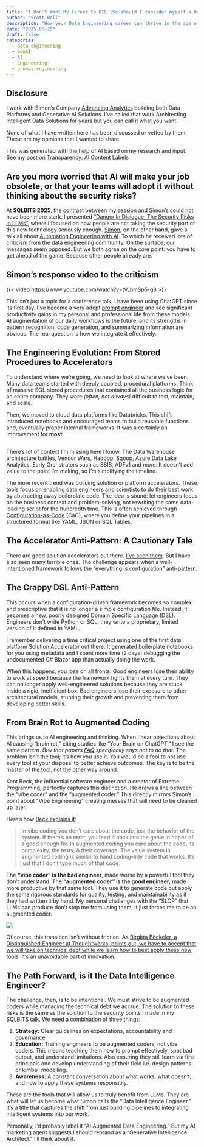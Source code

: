 ```yaml
---
title: "I Don’t Want My Career to DIE (So should I consider myself a Data Intelligence Engineer)?"
author: "Scott Bell"
description: "How your Data Engineering career can thrive in the age of AI. Learn the difference between 'augmented coding' and 'vibe coding' to avoid pitfalls and evolve into a Data Intelligence Engineer"
date: "2025-06-25"
draft: false
categories: 
  - data engineering
  - GenAI
  - AI
  - Engineering 
  - prompt engineering
---
```

::: {.callout-note collapse="true"}
## Disclosure

I work with Simon's Company [Advancing Analytics](https://www.advancinganalytics.co.uk/) building both Data Platforms and Generative AI Solutions. I've called that work Architecting Intelligent Data Solutions for years but you can call it what you want.

None of what I have written here has been discussed or vetted by them. These are my opinions that I wanted to share.
:::

::: {.callout-warning appearance="simple"}
This was generated with the help of AI based on my research and input. See my post on [Transparency: AI Content Labels](../AI-Content-Labels/index.qmd)
:::


## Are you more worried that AI will make your job obsolete, or that your teams will adopt it without thinking about the security risks?

At **SQLBITS 2025**, the contrast between my session and Simon's could not have been more stark. I presented ["Danger In Dialogue: The Security Risks in LLMs"](https://fusionet24.github.io/Talks/sql-bits-danger-in-diaglogue.html), where I focused on how people are not taking the security part of this new technology seriously enough. [Simon](https://www.youtube.com/advancinganalytics), on the other hand, gave a talk all about [Automating Engineering with AI](https://www.youtube.com/watch?v=tV_hmSp5-g8). To which he received lots of criticism from the data engineering community.  On the surface, our messages seem opposed. But we both agree on the core point: you have to get ahead of the game. Because other people already are.

::: {.callout-note collapse="true"}
## Simon's response video to the criticism

{{< video https://www.youtube.com/watch?v=tV_hmSp5-g8 >}}


:::


This isn't just a topic for a conference talk. I have been using ChatGPT since its first day. I've become a very adept [prompt engineer]() and see significant productivity gains in my personal and professional life from these models. AI augmentation of our daily workflows is the future, and its strengths in pattern recognition, code generation, and summarizing information are obvious. The real question is how we integrate it effectively.

## The Engineering Evolution: From Stored Procedures to Accelerators

To understand where we're going, we need to look at where we've been. Many data teams started with deeply coupled, procedural platforms. Think of massive SQL stored procedures that contained all the business logic for an entire company. They were *(often, not always)* difficult to test, maintain, and scale.

Then, we moved to cloud data platforms like Databricks. This shift introduced notebooks and encouraged teams to build reusable functions and, eventually proper internal frameworks. It was a certainly an improvement for **most**.

::: {.callout-warning appearance="simple"}
##

There's lot of context I'm missing here I know. The Data Warehouse architecture battles, Vendor Wars, Hadoop, Sqoop, Azure Data Lake Analytics. Early Orchstrators such as SSIS, ADFv1 and more. It doesn't add value to the point I'm making, so I'm simplifying the timeline.

:::

The more recent trend was building solution or platform accelerators. These tools focus on enabling data engineers and scientists to do their best work by abstracting away boilerplate code. The idea is sound: let engineers focus on the business context and problem-solving, not rewriting the same data-loading script for the hundredth time. This is often achieved through [Configuration-as-Code](https://configu.com/blog/what-is-configuration-as-code-cac-and-5-tips-for-success/) (CaC), where you define your pipelines in a structured format like YAML, JSON or SQL Tables.

## The Accelerator Anti-Pattern: A Cautionary Tale

There are good solution accelerators out there. [I've seen them](https://www.advancinganalytics.co.uk/hydr8). But I have also seen many terrible ones. The challenge appears when a well-intentioned framework follows the "everything is configuration" anti-pattern.

::: {.callout-warning collapse="true"}

## The Crappy DSL Anti-Pattern

This occurs when a configuration-driven framework becomes so complex and prescriptive that it is no longer a simple configuration file. Instead, it becomes a new, poorly designed Domain Specific Language (DSL). Engineers don't write Python or SQL; they write a proprietary, limited version of it defined in YAML.

I remember delivering a time critical project using one of the first data platform Solution Accelerator out there. It generated boilerplate notebooks for you using metadata and I spent more time (2 days) debugging the undocumented C# Blazor app than actually doing the work.

::: 

When this happens, you lose on all fronts. Good engineers lose their ability to work at speed because the framework fights them at every turn. They can no longer apply well-engineered solutions because they are stuck inside a rigid, inefficient box. Bad engineers lose their exposure to other architectural models, stunting their growth and preventing them from developing better skills.

## From Brain Rot to Augmented Coding

This brings us to AI engineering and thinking. When I hear objections about AI causing "brain rot," citing studies like "Your Brain on ChatGPT," I see the same pattern. *Btw that papers [FAQ](https://www.brainonllm.com/faq) specifically says not to do that!* The problem isn't the tool; it's how you use it. You would be a fool to not use every tool at your disposal to better achieve outcomes. The key is to be the master of the tool, not the other way around.

Kent Beck, the influential software engineer and a creator of Extreme Programming, perfectly captures this distinction. He draws a line between the "vibe coder" and the "augmented coder." This directly mirrors Simon's point about "Vibe Engineering" creating messes that will need to be cleaned up later.

Here's how [Beck explains it](https://tidyfirst.substack.com/p/augmented-coding-beyond-the-vibes):

> In vibe coding you don't care about the code, just the behavior of the system. If there's an error, you feed it back into the genie in hopes of a good enough fix. In augmented coding you care about the code, its complexity, the tests, & their coverage. The value system in augmented coding is similar to hand coding--tidy code that works. It's just that I don't type much of that code.

The **"vibe coder" is the bad engineer**, made worse by a powerful tool they don't understand. The **"augmented coder" is the good engineer**, made more productive by that same tool. They use it to generate code but apply the same rigorous standards for quality, testing, and maintainability as if they had written it by hand. My personal challenges with the "SLOP" that LLMs can produce don't stop me from using them; it just forces me to be an augmented coder.

![](images/galaxybrain.png){fig-align="center"}


Of course, this transition isn't without friction. As [Birgitta Böckeler, a Distinguished Engineer at Thoughtworks, points out, we have to accept that we will take on technical debt while we learn how to best apply these new tools](https://newsletter.pragmaticengineer.com/p/two-years-of-using-ai?utm_source=substack&utm_medium=email). It's an unavoidable part of innovation.

## The Path Forward, is it the Data Intelligence Engineer?

The challenge, then, is to be intentional. We must strive to be augmented coders while managing the technical debt we accrue. The solution to these risks is the same as the solution to the security points I made in my SQLBITS talk. We need a combination of three things:

1.  **Strategy:** Clear guidelines on expectations, accountability and governance.
2.  **Education:** Training engineers to be augmented coders, not vibe coders. This means teaching them how to prompt effectively, spot bad output, and understand limitations. Also ensuring they still learn via first principals and develop understanding of their field i.e. design patterns or kimball modelling.
3.  **Awareness:** A constant conversation about what works, what doesn't, and how to apply these systems responsibly.

These are the tools that will allow us to truly benefit from LLMs. They are what will let us become what Simon calls the "Data Intelligence Engineer." It's a title that captures the shift from just building pipelines to integrating intelligent systems into our work.

Personally, I'd probably label it "AI Augmented Data Engineering." But my AI marketing agent suggests I should rebrand as a "Generative Intelligence Architect." I'll think about it.